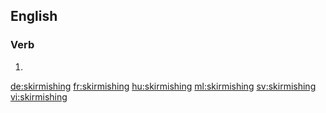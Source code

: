 ==English==

===Verb===
{{head|en}}

# {{present participle of|skirmish|lang=en}}

[[de:skirmishing]]
[[fr:skirmishing]]
[[hu:skirmishing]]
[[ml:skirmishing]]
[[sv:skirmishing]]
[[vi:skirmishing]]